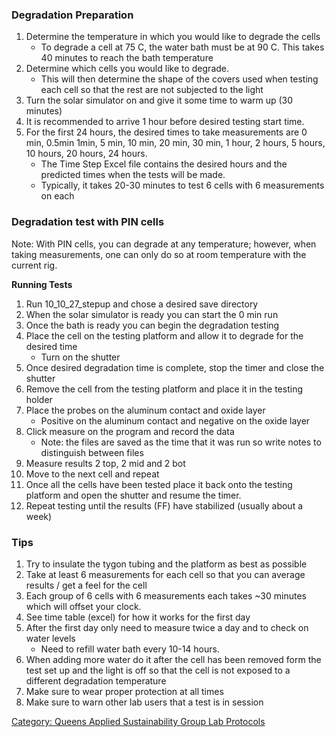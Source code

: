 {{QASpage}}

===Degradation Preparation===

#Determine the temperature in which you would like to degrade the cells
#*To degrade a cell at 75 C, the water bath must be at 90 C. This takes 40 minutes to reach the bath temperature
#Determine which cells you would like to degrade.
#*This will then determine the shape of the covers used when testing each cell so that the rest are not subjected to the light
#Turn the solar simulator on and give it some time to warm up (30 minutes)
#It is recommended to arrive 1 hour before desired testing start time.
#For the first 24 hours, the desired times to take measurements are 0 min, 0.5min 1min, 5 min, 10 min, 20 min, 30 min, 1 hour, 2 hours, 5 hours, 10 hours, 20 hours, 24 hours.
#*The Time Step Excel file contains the desired hours and the predicted times when the tests will be made.
#*Typically, it takes 20-30 minutes to test 6 cells with 6 measurements on each


===Degradation test with PIN cells===

Note: With PIN cells, you can degrade at any temperature; however, when taking measurements, one can only do so at room temperature with the current rig.

'''Running Tests'''
#Run 10_10_27_stepup and chose a desired save directory
#When the solar simulator is ready you can start the 0 min run
#Once the bath is ready you can begin the degradation testing
#Place the cell on the testing platform and allow it to degrade for the desired time
#*Turn on the shutter
#Once desired degradation time is complete, stop the timer and close the shutter
#Remove the cell from the testing platform and place it in the testing holder
#Place the probes on the aluminum contact and oxide layer 
#*Positive on the aluminum contact and negative on the oxide layer
#Click measure on the program and record the data 
#*Note: the files are saved as the time that it was run so write notes to distinguish between files
#Measure results 2 top, 2 mid and 2 bot
#Move to the next cell and repeat
#Once all the cells have been tested place it back onto the testing platform and open the shutter and resume the timer.
#Repeat testing until the results (FF) have stabilized (usually about a week)

===Tips===
#Try to insulate the tygon tubing and the platform as best as possible
#Take at least 6 measurements for each cell so that you can average results / get a feel for the cell
#Each group of 6 cells with 6 measurements each takes ~30 minutes which will offset your clock.
#See time table (excel) for how it works for the first day
#After the first day only need to measure twice a day and to check on water levels 
#*Need to refill water bath every 10-14 hours.
#When adding more water do it after the cell has been removed form the test set up and the light is off so that the cell is not exposed to a different degradation temperature
#Make sure to wear proper protection at all times 
#Make sure to warn other lab users that a test is in session

[[Category: Queens Applied Sustainability Group Lab Protocols]]